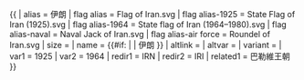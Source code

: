 {{ {{{1<noinclude>|country showdata</noinclude>}}}
| alias = 伊朗
| flag alias = Flag of Iran.svg
| flag alias-1925 = State Flag of Iran (1925).svg
| flag alias-1964 = State flag of Iran (1964–1980).svg
| flag alias-naval = Naval Jack of Iran.svg
| flag alias-air force = Roundel of Iran.svg
| size = {{{size|}}}
| name = {{#if: {{{name|}}} | {{{name|}}} | 伊朗 }}
| altlink = {{{altlink|}}}
| altvar = {{{altvar|}}}
| variant = {{{variant|}}}
<noinclude>
| var1 = 1925
| var2 = 1964
| redir1 = IRN
| redir2 = IRI
| related1 = 巴勒維王朝
</noinclude>
}}